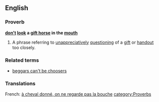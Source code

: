 ==English==

===Proverb===
'''[[don't]] [[look]] a [[gift horse]] in the [[mouth]]'''

# A phrase referring to [[unappreciatively]] [[questioning]] of a [[gift]] or [[handout]] too closely.

===Related terms===
*[[beggars can't be choosers]]

===Translations===
{{trans-top}}
French: [[à cheval donné, on ne regarde pas la bouche]]
{{trans-bottom}}
[[category:Proverbs]]